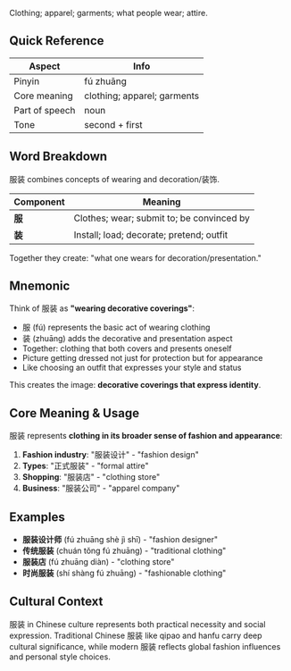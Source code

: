 Clothing; apparel; garments; what people wear; attire.

## Quick Reference

| Aspect         | Info                        |
| -------------- | --------------------------- |
| Pinyin         | fú zhuāng                   |
| Core meaning   | clothing; apparel; garments |
| Part of speech | noun                        |
| Tone           | second + first              |

## Word Breakdown

服装 combines concepts of wearing and decoration/装饰.

| Component | Meaning                                   |
| --------- | ----------------------------------------- |
| **服**    | Clothes; wear; submit to; be convinced by |
| **装**    | Install; load; decorate; pretend; outfit  |

Together they create: "what one wears for decoration/presentation."

## Mnemonic

Think of 服装 as **"wearing decorative coverings"**:

- 服 (fú) represents the basic act of wearing clothing
- 装 (zhuāng) adds the decorative and presentation aspect
- Together: clothing that both covers and presents oneself
- Picture getting dressed not just for protection but for appearance
- Like choosing an outfit that expresses your style and status

This creates the image: **decorative coverings that express identity**.

## Core Meaning & Usage

服装 represents **clothing in its broader sense of fashion and appearance**:

1. **Fashion industry**: "服装设计" - "fashion design"
2. **Types**: "正式服装" - "formal attire"
3. **Shopping**: "服装店" - "clothing store"
4. **Business**: "服装公司" - "apparel company"

## Examples

- **服装设计师** (fú zhuāng shè jì shī) - "fashion designer"
- **传统服装** (chuán tǒng fú zhuāng) - "traditional clothing"
- **服装店** (fú zhuāng diàn) - "clothing store"
- **时尚服装** (shí shàng fú zhuāng) - "fashionable clothing"

## Cultural Context

服装 in Chinese culture represents both practical necessity and social expression. Traditional
Chinese 服装 like qipao and hanfu carry deep cultural significance, while modern 服装 reflects
global fashion influences and personal style choices.
